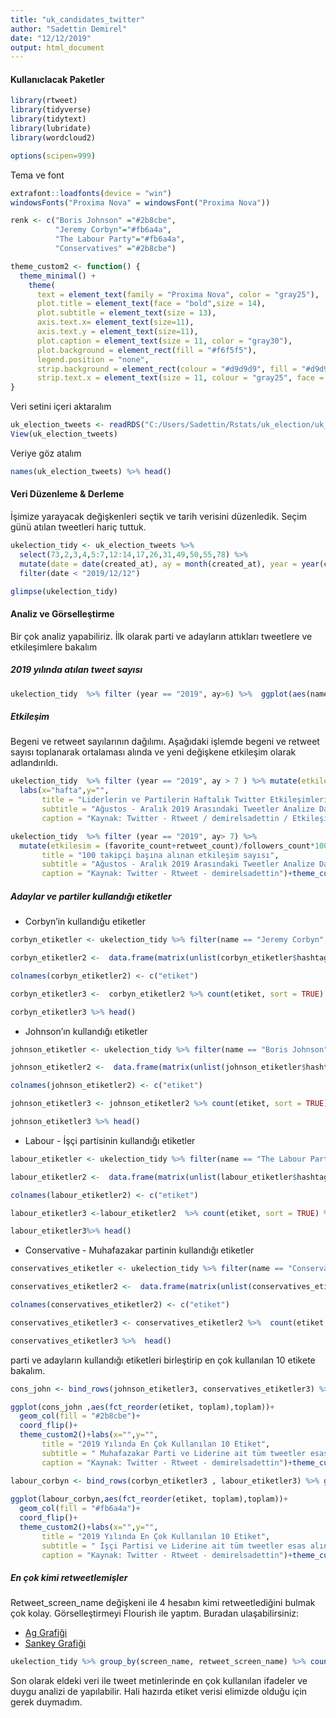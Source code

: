 ```yaml
---
title: "uk_candidates_twitter"
author: "Sadettin Demirel"
date: "12/12/2019"
output: html_document
---
```



#### **Kullanıclacak Paketler**
```r
library(rtweet)
library(tidyverse)
library(tidytext)
library(lubridate)
library(wordcloud2)

options(scipen=999)
```

Tema ve font
```r
extrafont::loadfonts(device = "win")
windowsFonts("Proxima Nova" = windowsFont("Proxima Nova"))

renk <- c("Boris Johnson" ="#2b8cbe",
          "Jeremy Corbyn"="#fb6a4a",
          "The Labour Party"="#fb6a4a",
          "Conservatives" ="#2b8cbe")

theme_custom2 <- function() {
  theme_minimal() +
    theme(
      text = element_text(family = "Proxima Nova", color = "gray25"),
      plot.title = element_text(face = "bold",size = 14),
      plot.subtitle = element_text(size = 13),
      axis.text.x= element_text(size=11),
      axis.text.y = element_text(size=11),
      plot.caption = element_text(size = 11, color = "gray30"),
      plot.background = element_rect(fill = "#f6f5f5"),
      legend.position = "none",
      strip.background = element_rect(colour = "#d9d9d9", fill = "#d9d9d9"),
      strip.text.x = element_text(size = 11, colour = "gray25", face = "bold"))
}
```

Veri setini içeri aktaralım

```r
uk_election_tweets <- readRDS("C:/Users/Sadettin/Rstats/uk_election/uk_election_tweets.rds")
View(uk_election_tweets)
```

Veriye göz atalım
```r
names(uk_election_tweets) %>% head()
```


#### **Veri Düzenleme & Derleme**

İşimize yarayacak değişkenleri seçtik ve tarih verisini düzenledik. Seçim günü atılan tweetleri hariç tuttuk.

```r
ukelection_tidy <- uk_election_tweets %>% 
  select(73,2,3,4,5:7,12:14,17,26,31,49,50,55,78) %>% 
  mutate(date = date(created_at), ay = month(created_at), year = year(created_at), hafta = week(created_at)) %>% 
  filter(date < "2019/12/12")

glimpse(ukelection_tidy)
```


#### **Analiz ve Görselleştirme**

Bir çok analiz yapabiliriz. İlk olarak parti ve adayların attıkları tweetlere ve etkileşimlere bakalım

##### **2019 yılında atılan tweet sayısı**

```r
ukelection_tidy  %>% filter (year == "2019", ay>6) %>%  ggplot(aes(name,fill = name))+geom_histogram(stat = "count", position = "dodge")+scale_fill_manual(values = renk)
```


##### **Etkileşim**

Begeni ve retweet sayılarının dağılımı. Aşağıdaki işlemde begeni ve retweet sayısı toplanarak ortalaması alında ve yeni değişkene etkileşim olarak adlandırıldı.

```r
ukelection_tidy  %>% filter (year == "2019", ay > 7 ) %>% mutate(etkilesim = (favorite_count+retweet_count)/2) %>%  ggplot(aes(hafta,etkilesim, fill = name))+geom_col()+facet_wrap(~name)+scale_fill_manual(values = renk)+theme_custom2()+
  labs(x="hafta",y="",
       title = "Liderlerin ve Partilerin Haftalık Twitter Etkileşimleri",
       subtitle = "Ağustos - Aralık 2019 Arasındaki Tweetler Analize Dahil Edilmiştir.",
       caption = "Kaynak: Twitter - Rtweet / demirelsadettin / Etkileşim retweet ve begeni sayısının 2'ye bölünmesiyle elde edilmiştir")+theme_custom2()
```

```r
ukelection_tidy  %>% filter (year == "2019", ay> 7) %>% 
  mutate(etkilesim = (favorite_count+retweet_count)/followers_count*100) %>% ggplot(aes(hafta,etkilesim, fill = name))+geom_col()+facet_wrap(~name)+scale_fill_manual(values = renk)+theme_custom2()+labs(x="hafta",y="",
       title = "100 takipçi başına alınan etkileşim sayısı",
       subtitle = "Ağustos - Aralık 2019 Arasındaki Tweetler Analize Dahil Edilmiştir.",
       caption = "Kaynak: Twitter - Rtweet - demirelsadettin")+theme_custom2()
```


##### **Adaylar ve partiler kullandığı etiketler**


* Corbyn'in kullandığu etiketler

```r
corbyn_etiketler <- ukelection_tidy %>% filter(name == "Jeremy Corbyn", year == "2019") %>% select(hashtags)

corbyn_etiketler2 <-  data.frame(matrix(unlist(corbyn_etiketler$hashtags), nrow = 3091, byrow = TRUE),stringsAsFactors = FALSE)

colnames(corbyn_etiketler2) <- c("etiket")
```

```r
corbyn_etiketler3 <-  corbyn_etiketler2 %>% count(etiket, sort = TRUE) %>% na.omit() 

corbyn_etiketler3 %>% head()
```

* Johnson'ın kullandığı etiketler

```r
johnson_etiketler <- ukelection_tidy %>% filter(name == "Boris Johnson", year == "2019") %>% select(hashtags)

johnson_etiketler2 <-  data.frame(matrix(unlist(johnson_etiketler$hashtags), nrow = 1544, byrow = TRUE),stringsAsFactors = FALSE)

colnames(johnson_etiketler2) <- c("etiket")
```

```r
johnson_etiketler3 <- johnson_etiketler2 %>% count(etiket, sort = TRUE) %>% na.omit() 

johnson_etiketler3 %>% head()
```

* Labour - İşçi partisinin kullandığı etiketler

```r
labour_etiketler <- ukelection_tidy %>% filter(name == "The Labour Party", year == "2019") %>% select(hashtags)

labour_etiketler2 <-  data.frame(matrix(unlist(labour_etiketler$hashtags), nrow = 3103, byrow = TRUE),stringsAsFactors = FALSE)

colnames(labour_etiketler2) <- c("etiket")
```

```r
labour_etiketler3 <-labour_etiketler2  %>% count(etiket, sort = TRUE) %>% na.omit() 

labour_etiketler3%>% head()
```

* Conservative - Muhafazakar partinin kullandığı etiketler

```r
conservatives_etiketler <- ukelection_tidy %>% filter(name == "Conservatives", year == "2019") %>% select(hashtags)

conservatives_etiketler2 <-  data.frame(matrix(unlist(conservatives_etiketler$hashtags), nrow = 3678, byrow = TRUE),stringsAsFactors = FALSE)

colnames(conservatives_etiketler2) <- c("etiket")
```

```r
conservatives_etiketler3 <- conservatives_etiketler2 %>%  count(etiket, sort = TRUE) %>% na.omit()

conservatives_etiketler3 %>%  head()
```

parti ve adayların kullandığı etiketleri birleştirip en çok kullanılan 10 etikete bakalım.

```r
cons_john <- bind_rows(johnson_etiketler3, conservatives_etiketler3) %>% group_by(etiket) %>% summarize(toplam = sum(n)) %>% arrange(desc(toplam)) %>% mutate( parti = "muhafazakar - johnson") %>% filter(toplam>=49)

ggplot(cons_john ,aes(fct_reorder(etiket, toplam),toplam))+
  geom_col(fill = "#2b8cbe")+
  coord_flip()+
  theme_custom2()+labs(x="",y="",
       title = "2019 Yılında En Çok Kullanılan 10 Etiket",
       subtitle = " Muhafazakar Parti ve Liderine ait tüm tweetler esas alınmıştır",
       caption = "Kaynak: Twitter - Rtweet - demirelsadettin")+theme_custom2()
```

```r
labour_corbyn <- bind_rows(corbyn_etiketler3 , labour_etiketler3) %>% group_by(etiket) %>% summarize(toplam = sum(n)) %>% arrange(desc(toplam))  %>%  mutate(parti = "işçi partisi - corbyn") %>% filter(toplam>=34) 
  
ggplot(labour_corbyn,aes(fct_reorder(etiket, toplam),toplam))+
  geom_col(fill = "#fb6a4a")+
  coord_flip()+
  theme_custom2()+labs(x="",y="",
       title = "2019 Yılında En Çok Kullanılan 10 Etiket",
       subtitle = " İşçi Partisi ve Liderine ait tüm tweetler esas alınmıştır",
       caption = "Kaynak: Twitter - Rtweet - demirelsadettin")+theme_custom2()
```

##### **En çok kimi retweetlemişler**

Retweet_screen_name değişkeni ile 4 hesabın kimi retweetlediğini bulmak çok kolay. Görselleştirmeyi Flourish ile yaptım. Buradan ulaşabilirsiniz:

* [Ag Grafiği](https://public.flourish.studio/visualisation/1087927/)
* [Sankey Grafiği](https://public.flourish.studio/visualisation/1088144/)

```r
ukelection_tidy %>% group_by(screen_name, retweet_screen_name) %>% count(retweet_screen_name, sort = TRUE) %>% na.omit()  %>% head()
```

Son olarak eldeki veri ile tweet metinlerinde en çok kullanılan ifadeler ve duygu analizi de yapılabilir. Hali hazırda etiket verisi elimizde olduğu için gerek duymadım.